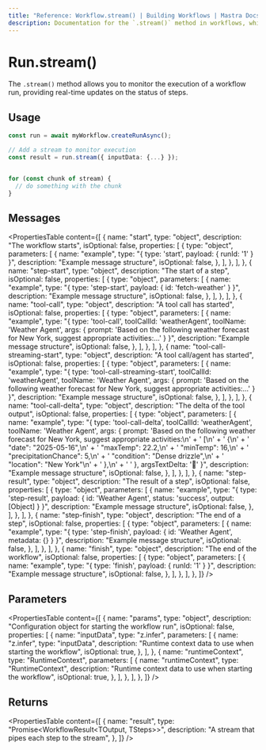 ```yaml
---
title: "Reference: Workflow.stream() | Building Workflows | Mastra Docs"
description: Documentation for the `.stream()` method in workflows, which allows you to monitor the execution of a workflow run as a stream.
---
```


# Run.stream()

The `.stream()` method allows you to monitor the execution of a workflow run, providing real-time updates on the status of steps.

## Usage

```typescript
const run = await myWorkflow.createRunAsync();

// Add a stream to monitor execution
const result = run.stream({ inputData: {...} });


for (const chunk of stream) {
  // do something with the chunk
}
```

## Messages

<PropertiesTable
  content={[
    {
      name: "start",
      type: "object",
      description: "The workflow starts",
      isOptional: false,
      properties: [
        {
          type: "object",
          parameters: [
            {
              name: "example",
              type: "{ type: 'start', payload: { runId: '1' } }",
              description: "Example message structure",
              isOptional: false,
            },
          ],
        },
      ],
    },
    {
      name: "step-start",
      type: "object",
      description: "The start of a step",
      isOptional: false,
      properties: [
        {
          type: "object",
          parameters: [
            {
              name: "example",
              type: "{ type: 'step-start', payload: { id: 'fetch-weather' } }",
              description: "Example message structure",
              isOptional: false,
            },
          ],
        },
      ],
    },
    {
      name: "tool-call",
      type: "object",
      description: "A tool call has started",
      isOptional: false,
      properties: [
        {
          type: "object",
          parameters: [
            {
              name: "example",
              type: "{ type: 'tool-call', toolCallId: 'weatherAgent', toolName: 'Weather Agent', args: { prompt: 'Based on the following weather forecast for New York, suggest appropriate activities:...' } }",
              description: "Example message structure",
              isOptional: false,
            },
          ],
        },
      ],
    },
    {
      name: "tool-call-streaming-start",
      type: "object",
      description: "A tool call/agent has started",
      isOptional: false,
      properties: [
        {
          type: "object",
          parameters: [
            {
              name: "example",
              type: "{ type: 'tool-call-streaming-start', toolCallId: 'weatherAgent', toolName: 'Weather Agent', args: { prompt: 'Based on the following weather forecast for New York, suggest appropriate activities:...' } }",
              description: "Example message structure",
              isOptional: false,
            },
          ],
        },
      ],
    },
    {
      name: "tool-call-delta",
      type: "object",
      description: "The delta of the tool output",
      isOptional: false,
      properties: [
        {
          type: "object",
          parameters: [
            {
              name: "example",
              type: "{ type: 'tool-call-delta', toolCallId: 'weatherAgent', toolName: 'Weather Agent', args: { prompt: 'Based on the following weather forecast for New York, suggest appropriate activities:\\n' + '            [\\n' + '  {\\n' + '    \"date\": \"2025-05-16\",\\n' + '    \"maxTemp\": 22.2,\\n' + '    \"minTemp\": 16,\\n' + '    \"precipitationChance\": 5,\\n' + '    \"condition\": \"Dense drizzle\",\\n' + '    \"location\": \"New York\"\\n' + '  },\\n' + '            ' }, argsTextDelta: '📅' }",
              description: "Example message structure",
              isOptional: false,
            },
          ],
        },
      ],
    },
    {
      name: "step-result",
      type: "object",
      description: "The result of a step",
      isOptional: false,
      properties: [
        {
          type: "object",
          parameters: [
            {
              name: "example",
              type: "{ type: 'step-result', payload: { id: 'Weather Agent', status: 'success', output: [Object] } }",
              description: "Example message structure",
              isOptional: false,
            },
          ],
        },
      ],
    },
    {
      name: "step-finish",
      type: "object",
      description: "The end of a step",
      isOptional: false,
      properties: [
        {
          type: "object",
          parameters: [
            {
              name: "example",
              type: "{ type: 'step-finish', payload: { id: 'Weather Agent', metadata: {} } }",
              description: "Example message structure",
              isOptional: false,
            },
          ],
        },
      ],
    },
    {
      name: "finish",
      type: "object",
      description: "The end of the workflow",
      isOptional: false,
      properties: [
        {
          type: "object",
          parameters: [
            {
              name: "example",
              type: "{ type: 'finish', payload: { runId: '1' } }",
              description: "Example message structure",
              isOptional: false,
            },
          ],
        },
      ],
    },
  ]}
/>

## Parameters

<PropertiesTable
  content={[
    {
      name: "params",
      type: "object",
      description: "Configuration object for starting the workflow run",
      isOptional: false,
      properties: [
        {
          name: "inputData",
          type: "z.infer<TInput>",
          parameters: [
            {
              name: "z.infer<TInput>",
              type: "inputData",
              description:
                "Runtime context data to use when starting the workflow",
              isOptional: true,
            },
          ],
        },
        {
          name: "runtimeContext",
          type: "RuntimeContext",
          parameters: [
            {
              name: "runtimeContext",
              type: "RuntimeContext",
              description:
                "Runtime context data to use when starting the workflow",
              isOptional: true,
            },
          ],
        },
      ],
    },
  ]}
/>

## Returns

<PropertiesTable
  content={[
    {
      name: "result",
      type: "Promise<WorkflowResult<TOutput, TSteps>>",
      description: "A stream that pipes each step to the stream",
    },
  ]}
/>

